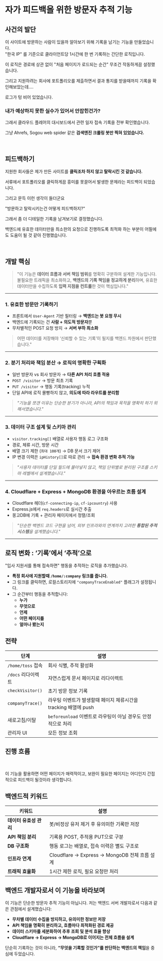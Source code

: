 
# 자가 피드백을 위한 방문자 추적 기능

## 사건의 발단

이 사이트에 방문하는 사람이 있을까 알아보기 위해 기록을 남기는 기능을 만들었습니다.<br/>
"한국 IP" 를 기준으로 클라이언트당 1시간에 한 번 기록하는 간단한 로직입니다.

이 로직은 경로에 상관 없이 "처음 페이지가 로드되는 순간" 무조건 작동하게끔 설정했습니다.

그리고 지원하려는 회사에 포트폴리오를 제출하면서 결과 통지를 받을때까지 기록을 확인해보았는데....<br/>

<span className="flex text-xl font-semibold my-10">
  로그가 텅 비어 있었습니다.
</span>

<br/>

### 내가 예상하지 못한 실수가 있어서 안잡힌건가?

그래서 클라우드 플레어의 대시보드에서 관련 일자 접속 기록을 전부 확인했습니다.<br/>

<div className="flex justify-center my-10">
  <DocsImage src={dimg.tracking.logs}/>
</div>

그냥 Ahrefs, Sogou web spider 같은 **검색엔진 크롤링 봇만 찍혀 있었습니다.**

<br/>

## 피드백하기

지원한 회사들은 제가 만든 사이트를 **클릭조차 하지 않고 탈락시킨 것 같습니다.**<br/>

서류에서 포트폴리오를 클릭하게끔 흥미를 못끌어서 발생한 문제라는 피드백이 되었습니다.

그리고 문득 이런 생각이 들더군요

<span className="flex text-xl font-semibold italic my-10">
 "방문하고 탈락시키는건 어떻게 피드백하지?"
</span>

그래서 좀 더 디테일한 기록을 남겨보기로 결정했습니다.

백엔드에 유효한 데이터만을 최소한의 요청으로 진행하도록 최적화 하는 부분이 어필에도 도움이 될 것 같아 진행했습니다.

<br/>

## 개발 핵심

> "이 기능은 **데이터 흐름과 서버 책임 범위**를 명확히 구분하여 설계한 기능입니다.
> 불필요한 트래픽을 최소화하고, **백엔드의 기록 책임을 정교하게 분리**하며,
> 유효한 데이터만을 수집하도록 **입력 지점을 컨트롤**한 것이 핵심입니다."

---

### 1. 유효한 방문만 기록하기
- 프론트에서 `User-Agent` 기반 필터링 → **백엔드는 봇 요청 무시**
- 백엔드에 기록되는 건 **사람 + 의도적 방문자**뿐
- 무차별적인 POST 요청 방지 → **서버 부하 최소화**

> 어떤 데이터를 저장해야 ‘신뢰할 수 있는 기록’이 될지를 백엔드 차원에서 판단했습니다."

---

### 2. **분기 처리와 책임 분산 → 로직의 명확한 구획화**
- 일반 방문자 vs 회사 방문자 → **다른 API 처리 흐름 적용**
- `POST /visitor` → 방문 최초 기록
- `PUT /visitor` → 행동 기록(tracking) 누적
- 단일 API에 로직 몰빵하지 않고, **의도에 따라 라우트를 분리함**

> _"기능을 쪼갠 이유는 단순한 분기가 아니라,
> API의 책임과 목적을 명확히 하기 위해서였습니다."_

---

### 3. **데이터 구조 설계 및 스키마 관리**
- `visitor.tracking[]` 배열로 사용자 행동 로그 구조화
- 경로, 체류 시간, 방문 시간
- 배열 크기 제한 (`최대 100개`) → DB 문서 크기 제어
- IP 변경 이력은 `ipHistory[]`로 따로 관리 → **접속 환경 변화 추적 가능**

> _"사용자 데이터를 단일 필드에 몰아넣지 않고,
> 책임 단위별로 분리된 구조를 스키마 레벨에서 설계했습니다."_

---

### 4. **Cloudflare + Express + MongoDB 환경을 아우르는 흐름 설계**
- Cloudflare 헤더(`cf-connecting-ip`, `cf-ipcountry`) 사용
- Express.js에서 `req.headers`로 실시간 추출
- 몽고DB에 기록 + 관리자 페이지에서 정렬/조회

> _"단순한 백엔드 코드 구현을 넘어,
> 외부 인프라와의 연계까지 고려한 **통합된 추적 시스템**을 설계했습니다."_

---

## 로직 변화 : ‘기록’에서 ‘추적’으로

"입사 지원서를 통해 접속하면" 행동을 추적하는 로직을 추가했습니다.

- **특정 회사에 지원할때 `/home/:company` 링크를 줍니다.**
- 그 링크를 클릭하면, 로컬스토리지에 `"companyTraceEnabled"` 플래그가 설정됩니다.
- 그 순간부터 행동을 추적합니다:
  - **누가**
  - **무엇으로**
  - **언제**
  - **어떤 페이지를**
  - **얼마나 봤는지**

## 전략

| 단계 | 설명 |
|------|------|
| `/home/toss` 접속 | 회사 식별, 추적 활성화 |
| `/docs` 리다이렉트 | 자연스럽게 문서 페이지로 리다이렉트 |
| `checkVisitor()` | 초기 방문 정보 기록 |
| `companyTrace()` | 라우팅 이벤트가 발생할때 페이지 체류시간을 tracking 배열에 push |
| 새로고침/이탈 | `beforeunload` 이벤트로 라우팅이 아닐 경우도 안정적으로 처리 |
| 관리자 UI | 모든 정보 조회 |


## 진행 흐름

<br/>

<DocsImage src={dimg.tracking.flowchart}/>

이 기능을 활용하면 어떤 페이지가 매력적이고, 보완이 필요한 페이지는 어디인지 간접적으로 피드백이 될것이라 생각합니다.


## 백엔드적 키워드

| 키워드 | 설명 |
|--------|------|
| **데이터 유효성 관리** | 봇/비정상 유저 제거 후 유의미한 기록만 저장 |
| **API 책임 분리** | 기록용 POST, 추적용 PUT으로 구분 |
| **DB 구조화** | 행동 로그는 배열로, 접속 이력은 별도 구조로 |
| **인프라 연계** | Cloudflare → Express → MongoDB 전체 흐름 설계 |
| **트래픽 효율화** | 1시간 제한 로직, 필요 요청만 처리 |



## 백엔드 개발자로서 이 기능을 바라보며

이 기능은 단순한 방문자 추적 기능이 아닙니다.
저는 백엔드 서버 개발자로서 다음과 같은 관점에서 설계했습니다:

- **무차별 데이터 수집을 방지하고, 유의미한 정보만 저장**
- **API 책임을 명확히 분리하고, 흐름마다 최적화된 경로 제공**
- **데이터 스키마를 세분화하여 추후 조회 및 분석 효율 향상**
- **Cloudflare → Express → MongoDB로 이어지는 전체 흐름을 설계**

단순히 기록하는 것이 아니라,
**“무엇을 기록할 것인가”를 판단하는 백엔드의 책임**을 중심에 두었습니다.

